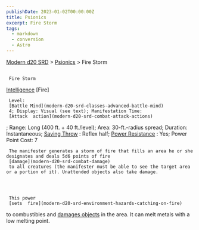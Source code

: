 ```yaml
---
publishDate: 2023-01-02T00:00:00Z
title: Psionics
excerpt: Fire Storm
tags:
  - markdown
  - conversion
  - Astro
---
```


[Modern d20 SRD](/#modernD20) > [Psionics](modern-d20-srd-psionics-index) > Fire Storm

##

     Fire Storm

[Intelligence](modern-d20-srd-basics-ability-scores)
[Fire]

     Level:
     [Battle Mind](modern-d20-srd-classes-advanced-battle-mind)
     4; Display: Visual (see text); Manifestation Time:
     [Attack  action](modern-d20-srd-combat-attack-actions)
; Range: Long (400 ft. + 40 ft./level); Area: 30-ft.-radius spread; Duration: Instantaneous;
[Saving Throw](modern-d20-srd-basics-saving-throws)
: Reflex half;
[Power Resistance](modern-d20-srd-special-abilities-power-resistance)
: Yes; Power Point Cost: 7

     The manifester generates a storm of fire that fills an area he or she designates and deals 5d6 points of fire
     [damage](modern-d20-srd-combat-damage)
     to all creatures (the manifester must be able to see the target area or a portion of it). Unattended objects also take damage.




     This power
     [sets  fire](modern-d20-srd-environment-hazards-catching-on-fire)
to combustibles and
[damages objects](modern-d20-srd-combat-attack-an-object)
in the area. It can melt metals with a low melting point.
